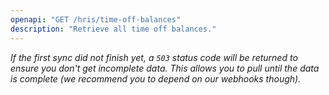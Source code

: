 ```yaml
---
openapi: "GET /hris/time-off-balances"
description: "Retrieve all time off balances."
---
```


_If the first sync did not finish yet, a `503` status code will be returned to ensure you don't get incomplete data. This allows you to pull until the data is complete (we recommend you to depend on our webhooks though)._
